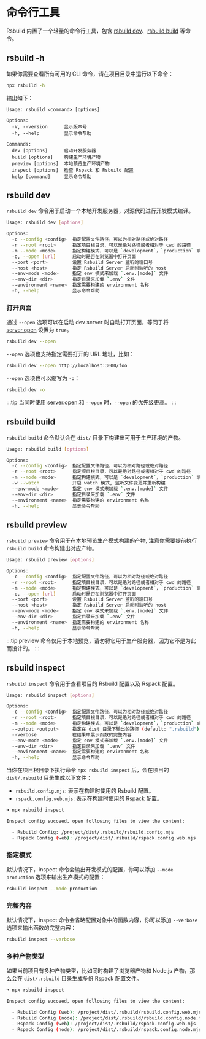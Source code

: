 # 命令行工具

Rsbuild 内置了一个轻量的命令行工具，包含 [rsbuild dev](#rsbuild-dev)、[rsbuild build](#rsbuild-build) 等命令。

## rsbuild -h

如果你需要查看所有可用的 CLI 命令，请在项目目录中运行以下命令：

```bash
npx rsbuild -h
```

输出如下：

```text
Usage: rsbuild <command> [options]

Options:
  -V, --version      显示版本号
  -h, --help         显示命令帮助

Commands:
  dev [options]      启动开发服务器
  build [options]    构建生产环境产物
  preview [options]  本地预览生产环境产物
  inspect [options]  检查 Rspack 和 Rsbuild 配置
  help [command]     显示命令帮助
```

## rsbuild dev

`rsbuild dev` 命令用于启动一个本地开发服务器，对源代码进行开发模式编译。

```bash
Usage: rsbuild dev [options]

Options:
  -c --config <config>  指定配置文件路径，可以为相对路径或绝对路径
  -r --root <root>      指定项目根目录，可以是绝对路径或者相对于 cwd 的路径
  -m --mode <mode>      指定构建模式，可以是 `development`，`production` 或 `none`
  -o, --open [url]      启动时是否在浏览器中打开页面
  --port <port>         设置 Rsbuild Server 监听的端口号
  --host <host>         指定 Rsbuild Server 启动时监听的 host
  --env-mode <mode>     指定 env 模式来加载 `.env.[mode]` 文件
  --env-dir <dir>       指定目录来加载 `.env` 文件
  --environment <name>  指定需要构建的 environment 名称
  -h, --help            显示命令帮助
```

### 打开页面

通过 `--open` 选项可以在启动 dev server 时自动打开页面，等同于将 [server.open](/config/server/open) 设置为 `true`。

```bash
rsbuild dev --open
```

`--open` 选项也支持指定需要打开的 URL 地址，比如：

```bash
rsbuild dev --open http://localhost:3000/foo
```

`--open` 选项也可以缩写为 `-o`：

```bash
rsbuild dev -o
```

:::tip
当同时使用 [server.open](/config/server/open) 和 `--open` 时，`--open` 的优先级更高。
:::

## rsbuild build

`rsbuild build` 命令默认会在 `dist/` 目录下构建出可用于生产环境的产物。

```bash
Usage: rsbuild build [options]

Options:
  -c --config <config>  指定配置文件路径，可以为相对路径或绝对路径
  -r --root <root>      指定项目根目录，可以是绝对路径或者相对于 cwd 的路径
  -m --mode <mode>      指定构建模式，可以是 `development`，`production` 或 `none`
  -w --watch            开启 watch 模式, 监听文件变更并重新构建
  --env-mode <mode>     指定 env 模式来加载 `.env.[mode]` 文件
  --env-dir <dir>       指定目录来加载 `.env` 文件
  --environment <name>  指定需要构建的 environment 名称
  -h, --help            显示命令帮助
```

## rsbuild preview

`rsbuild preview` 命令用于在本地预览生产模式构建的产物, 注意你需要提前执行 `rsbuild build` 命令构建出对应产物。

```bash
Usage: rsbuild preview [options]

Options:
  -c --config <config>  指定配置文件路径，可以为相对路径或绝对路径
  -r --root <root>      指定项目根目录，可以是绝对路径或者相对于 cwd 的路径
  -m --mode <mode>      指定构建模式，可以是 `development`，`production` 或 `none`
  -o, --open [url]      启动时是否在浏览器中打开页面
  --port <port>         设置 Rsbuild Server 监听的端口号
  --host <host>         指定 Rsbuild Server 启动时监听的 host
  --env-mode <mode>     指定 env 模式来加载 `.env.[mode]` 文件
  --env-dir <dir>       指定目录来加载 `.env` 文件
  --environment <name>  指定需要构建的 environment 名称
  -h, --help            显示命令帮助
```

:::tip
preview 命令仅用于本地预览，请勿将它用于生产服务器，因为它不是为此而设计的。
:::

## rsbuild inspect

`rsbuild inspect` 命令用于查看项目的 Rsbuild 配置以及 Rspack 配置。

```bash
Usage: rsbuild inspect [options]

Options:
  -c --config <config>  指定配置文件路径，可以为相对路径或绝对路径
  -r --root <root>      指定项目根目录，可以是绝对路径或者相对于 cwd 的路径
  -m --mode <mode>      指定构建模式，可以是 `development`，`production` 或 `none`
  --output <output>     指定在 dist 目录下输出的路径 (default: ".rsbuild")
  --verbose             在结果中展示函数的完整内容
  --env-mode <mode>     指定 env 模式来加载 `.env.[mode]` 文件
  --env-dir <dir>       指定目录来加载 `.env` 文件
  --environment <name>  指定需要构建的 environment 名称
  -h, --help            显示命令帮助
```

当你在项目根目录下执行命令 `npx rsbuild inspect` 后，会在项目的 `dist/.rsbuild` 目录生成以下文件：

- `rsbuild.config.mjs`: 表示在构建时使用的 Rsbuild 配置。
- `rspack.config.web.mjs`: 表示在构建时使用的 Rspack 配置。

```bash
➜ npx rsbuild inspect

Inspect config succeed, open following files to view the content:

  - Rsbuild Config: /project/dist/.rsbuild/rsbuild.config.mjs
  - Rspack Config (web): /project/dist/.rsbuild/rspack.config.web.mjs
```

### 指定模式

默认情况下，inspect 命令会输出开发模式的配置，你可以添加 `--mode production` 选项来输出生产模式的配置：

```bash
rsbuild inspect --mode production
```

### 完整内容

默认情况下，inspect 命令会省略配置对象中的函数内容，你可以添加 `--verbose` 选项来输出函数的完整内容：

```bash
rsbuild inspect --verbose
```

### 多种产物类型

如果当前项目有多种产物类型，比如同时构建了浏览器产物和 Node.js 产物，那么会在 `dist/.rsbuild` 目录生成多份 Rspack 配置文件。

```bash
➜ npx rsbuild inspect

Inspect config succeed, open following files to view the content:

  - Rsbuild Config (web): /project/dist/.rsbuild/rsbuild.config.web.mjs
  - Rsbuild Config (node): /project/dist/.rsbuild/rsbuild.config.node.mjs
  - Rspack Config (web): /project/dist/.rsbuild/rspack.config.web.mjs
  - Rspack Config (node): /project/dist/.rsbuild/rspack.config.node.mjs
```
